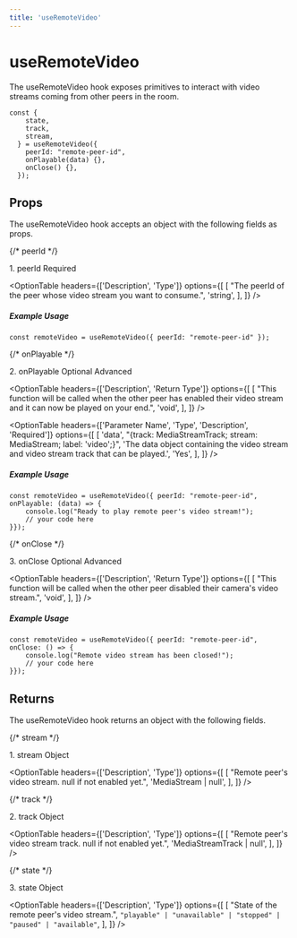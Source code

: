 ```yaml
---
title: 'useRemoteVideo'
---
```



# useRemoteVideo

The useRemoteVideo hook exposes primitives to interact with video streams coming from other peers in the room.

```tsx
const {
    state,
    track,
    stream,
  } = useRemoteVideo({
    peerId: "remote-peer-id",
    onPlayable(data) {},
    onClose() {},
  });
```

## Props
The useRemoteVideo hook accepts an object with the following fields as props.

{/* peerId */}
<div className="flex mt-5">
    <span className="font-mono font-semibold">1. peerId</span>
    <span>
        <Pill>Required</Pill>
    </span>
</div>

<OptionTable
  headers={['Description', 'Type']}
  options={[
    [
      "The peerId of the peer whose video stream you want to consume.",
      'string',
    ],
  ]}
/>


##### Example Usage

```tsx
const remoteVideo = useRemoteVideo({ peerId: "remote-peer-id" });
```

{/* onPlayable */}
<div className="flex mt-5">
    <span className="font-mono font-semibold">2. onPlayable</span>
    <span className="ml-2">
        <Pill>Optional</Pill>
    </span>
    <span className="ml-2">
        <Pill>Advanced</Pill>
    </span>
</div>

<OptionTable
  headers={['Description', 'Return Type']}
  options={[
    [
      "This function will be called when the other peer has enabled their video stream and it can now be played on your end.",
      'void',
    ],
  ]}
/>

<OptionTable
  headers={['Parameter Name', 'Type', 'Description', 'Required']}
  options={[
    [
      'data',
      "{track: MediaStreamTrack; stream: MediaStream; label: 'video';}",
      'The data object containing the video stream and video stream track that can be played.',
      'Yes',
    ],
  ]}
/>


##### Example Usage

```tsx
const remoteVideo = useRemoteVideo({ peerId: "remote-peer-id", onPlayable: (data) => {
	console.log("Ready to play remote peer's video stream!");
    // your code here
}});
```

{/* onClose */}
<div className="flex mt-5">
    <span className="font-mono font-semibold">3. onClose</span>
    <span className="ml-2">
        <Pill>Optional</Pill>
    </span>
    <span className="ml-2">
        <Pill>Advanced</Pill>
    </span>
</div>

<OptionTable
  headers={['Description', 'Return Type']}
  options={[
    [
      "This function will be called when the other peer disabled their camera's video stream.",
      'void',
    ],
  ]}
/>

##### Example Usage

```tsx
const remoteVideo = useRemoteVideo({ peerId: "remote-peer-id", onClose: () => {
	console.log("Remote video stream has been closed!");
    // your code here
}});
```

## Returns
The useRemoteVideo hook returns an object with the following fields.

{/* stream */}
<div className="flex mt-5">
    <span className="font-mono font-semibold">1. stream</span>
    <span className="ml-2">
        <Pill>Object</Pill>
    </span>
</div>

<OptionTable
  headers={['Description', 'Type']}
  options={[
    [
      "Remote peer's video stream. null if not enabled yet.",
      'MediaStream | null',
    ],
  ]}
/>

{/* track */}
<div className="flex mt-5">
    <span className="font-mono font-semibold">2. track</span>
    <span className="ml-2">
        <Pill>Object</Pill>
    </span>
</div>

<OptionTable
  headers={['Description', 'Type']}
  options={[
    [
      "Remote peer's video stream track. null if not enabled yet.",
      'MediaStreamTrack | null',
    ],
  ]}
/>

{/* state */}
<div className="flex mt-5">
    <span className="font-mono font-semibold">3. state</span>
    <span className="ml-2">
        <Pill>Object</Pill>
    </span>
</div>

<OptionTable
  headers={['Description', 'Type']}
  options={[
    [
      "State of the remote peer's video stream.",
      `"playable" | "unavailable" | "stopped" | "paused" | "available"`,
    ],
  ]}
/>
